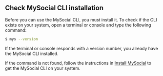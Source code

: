 ## Check MySocial CLI installation

Before you can use the MySocial CLI, you must install it. To check if the CLI exists on your system, open a terminal or console and type the following command:

```sh
$ mys --version
```

If the terminal or console responds with a version number, you already have the MySocial CLI installed.

If the command is not found, follow the instructions in [Install MySocial](/guides/developer/getting-started/mys-install.mdx) to get the MySocial CLI on your system.
